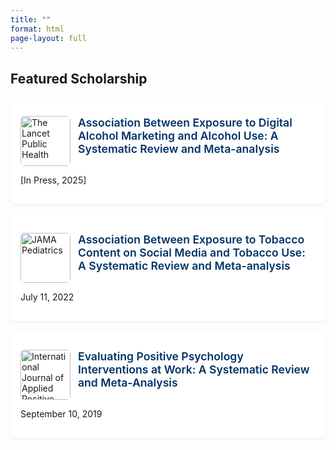 ```yaml
---
title: ""
format: html
page-layout: full
---
```


::: featured-scholarship-box
## Featured Scholarship

<!-- Lancet Public Health Meta-Analysis -->

::: {.media-item style="background: white; padding: 1rem; border-radius: 10px; margin-bottom: 1rem; box-shadow: 0 2px 5px rgba(0,0,0,0.05);"}
<a href="#" target="_blank" style="display: flex; align-items: flex-start; gap: 0.75rem; text-decoration: none;"> <img src="images/logos/Lancet_PH.jpg" alt="The Lancet Public Health" style="height: 80px; min-width: 80px; border-radius: 6px;"/> [Association Between Exposure to Digital Alcohol Marketing and Alcohol Use: A Systematic Review and Meta-analysis]{style="font-weight: 600; font-size: 1.1rem; color: #003366;"} </a>

<p style="margin: 0.5rem 0 0; font-size: 0.9rem; color: #555;">

<i class="fas fa-calendar-alt"></i> \[In Press, 2025\]

</p>
:::

<!-- JAMA Pediatrics Meta-Analysis -->

::: {.media-item style="background: white; padding: 1rem; border-radius: 10px; margin-bottom: 1rem; box-shadow: 0 2px 5px rgba(0,0,0,0.05);"}
<a href="https://jamanetwork.com/journals/jamapediatrics/fullarticle/2794077" target="_blank" style="display: flex; align-items: flex-start; gap: 0.75rem; text-decoration: none;"> <img src="images/logos/jama_peds.jpg" alt="JAMA Pediatrics" style="height: 80px; min-width: 80px; border-radius: 6px;"/> [Association Between Exposure to Tobacco Content on Social Media and Tobacco Use: A Systematic Review and Meta-analysis]{style="font-weight: 600; font-size: 1.1rem; color: #003366;"} </a>

<p style="margin: 0.5rem 0 0; font-size: 0.9rem; color: #555;">

<i class="fas fa-calendar-alt"></i> July 11, 2022

</p>
:::

<!-- IJAPP Meta-Analysis -->

::: {.media-item style="background: white; padding: 1rem; border-radius: 10px; margin-bottom: 1rem; box-shadow: 0 2px 5px rgba(0,0,0,0.05);"}
<a href="https://link.springer.com/article/10.1007/s41042-019-00024-7" target="_blank" style="display: flex; align-items: flex-start; gap: 0.75rem; text-decoration: none;"> <img src="images/logos/IJAPP.jpg" alt="International Journal of Applied Positive Psychology" style="height: 80px; min-width: 80px; border-radius: 6px;"/> [Evaluating Positive Psychology Interventions at Work: A Systematic Review and Meta-Analysis]{style="font-weight: 600; font-size: 1.1rem; color: #003366;"} </a>

<p style="margin: 0.5rem 0 0; font-size: 0.9rem; color: #555;">

<i class="fas fa-calendar-alt"></i> September 10, 2019

</p>
:::
:::
